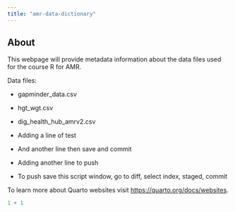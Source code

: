 ```yaml
---
title: "amr-data-dictionary"
---
```


## About

This webpage will provide metadata information about the data files used for the course R for AMR.

Data files:

-   gapminder_data.csv

-   hgt_wgt.csv

-   dig_health_hub_amrv2.csv

-   Adding a line of test

-   And another line then save and commit

-   Adding another line to push

-   To push save this script window, go to diff, select index, staged, commit

To learn more about Quarto websites visit <https://quarto.org/docs/websites>.

```r
1 + 1
```
